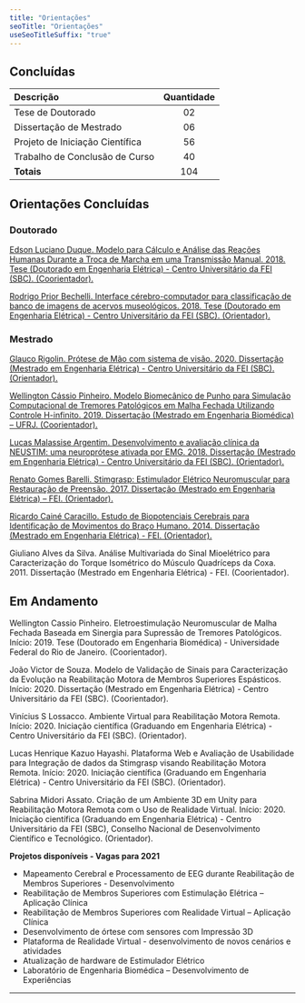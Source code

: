 ```yaml
---
title: "Orientações"
seoTitle: "Orientações"
useSeoTitleSuffix: "true"
---
```


## Concluídas

Descrição | Quantidade 
:--------- | :----------: 
Tese de Doutorado | 02  
Dissertação de Mestrado | 06 
Projeto de Iniciação Científica | 56 
Trabalho de Conclusão de Curso | 40
**Totais** |  104

## Orientações Concluídas

### Doutorado

[Edson Luciano Duque. Modelo para Cálculo e Análise das Reações Humanas Durante a Troca de Marcha em uma Transmissão Manual. 2018. Tese (Doutorado em Engenharia Elétrica) - Centro Universitário da FEI (SBC). (Coorientador).](http://sofia.fei.edu.br:8080/pergamumweb/vinculos/000036/00003692.pdf)  

[Rodrigo Prior Bechelli. Interface cérebro-computador para classificação de banco de imagens de acervos museológicos. 2018. Tese (Doutorado em Engenharia Elétrica) - Centro Universitário da FEI (SBC). (Orientador).](http://sofia.fei.edu.br:8080/pergamumweb/vinculos/000035/00003542.pdf)  

### Mestrado

[Glauco Rigolin. Prótese de Mão com sistema de visão. 2020. Dissertação (Mestrado em Engenharia Elétrica) - Centro Universitário da FEI (SBC). (Orientador).](http://sofia.fei.edu.br:8080/pergamumweb/vinculos/000089/000089e8.pdf)  

[Wellington Cássio Pinheiro. Modelo Biomecânico de Punho para Simulação Computacional de Tremores Patológicos em Malha Fechada Utilizando Controle H-infinito. 2019. Dissertação (Mestrado em Engenharia Biomédica) – UFRJ. (Coorientador).](https://pantheon.ufrj.br/bitstream/11422/13241/1/WellingtonCassioPinheiro.pdf)  

[Lucas Malassise Argentim. Desenvolvimento e avaliação clínica da NEUSTIM: uma neuroprótese ativada por EMG. 2018. Dissertação (Mestrado em Engenharia Elétrica) - Centro Universitário da FEI (SBC). (Orientador).](http://sofia.fei.edu.br:8080/pergamumweb/vinculos/00004c/00004c09.pdf)

[Renato Gomes Barelli. Stimgrasp: Estimulador Elétrico Neuromuscular para Restauração de Preensão. 2017. Dissertação (Mestrado em Engenharia Elétrica) – FEI. (Orientador).](http://sofia.fei.edu.br:8080/pergamumweb/vinculos/000034/000034a3.pdf)  

[Ricardo Cainé Caracillo. Estudo de Biopotenciais Cerebrais para Identificação de Movimentos do Braço Humano. 2014. Dissertação (Mestrado em Engenharia Elétrica) - FEI. (Orientador).](http://sofia.fei.edu.br:8080/pergamumweb/vinculos/000006/0000064a.pdf)  

Giuliano Alves da Silva. Análise Multivariada do Sinal Mioelétrico para Caracterização do Torque Isométrico do Músculo Quadríceps da Coxa. 2011. Dissertação (Mestrado em Engenharia Elétrica) - FEI. (Coorientador).  

## Em Andamento  

Wellington Cassio Pinheiro. Eletroestimulação Neuromuscular de Malha Fechada Baseada em Sinergia para Supressão de Tremores Patológicos. Início: 2019. Tese (Doutorado em Engenharia Biomédica) - Universidade Federal do Rio de Janeiro. (Coorientador).  

João Victor de Souza. Modelo de Validação de Sinais para Caracterização da Evolução na Reabilitação Motora de Membros Superiores Espásticos. Início: 2020. Dissertação (Mestrado em Engenharia Elétrica) - Centro Universitário da FEI (SBC). (Coorientador).  

Vinícius S Lossacco. Ambiente Virtual para Reabilitação Motora Remota. Início: 2020. Iniciação científica (Graduando em Engenharia Elétrica) - Centro Universitário da FEI (SBC). (Orientador).  

Lucas Henrique Kazuo Hayashi. Plataforma Web e Avaliação de Usabilidade para Integração de dados da Stimgrasp visando Reabilitação Motora Remota. Início: 2020. Iniciação científica (Graduando em Engenharia Elétrica) - Centro Universitário da FEI (SBC). (Orientador).  

Sabrina Midori Assato. Criação de um Ambiente 3D em Unity para Reabilitação Motora Remota com o Uso de Realidade Virtual. Início: 2020. Iniciação científica (Graduando em Engenharia Elétrica) - Centro Universitário da FEI (SBC), Conselho Nacional de Desenvolvimento Científico e Tecnológico. (Orientador). 

**Projetos disponíveis - Vagas para 2021**

- Mapeamento Cerebral e Processamento de EEG durante Reabilitação de Membros Superiores - Desenvolvimento
- Reabilitação de Membros Superiores com Estimulação Elétrica – Aplicação Clínica
- Reabilitação de Membros Superiores com Realidade Virtual – Aplicação Clínica
- Desenvolvimento de órtese com sensores com Impressão 3D
- Plataforma de Realidade Virtual - desenvolvimento de novos cenários e atividades
- Atualização de hardware de Estimulador Elétrico
- Laboratório de Engenharia Biomédica – Desenvolvimento de Experiências

---